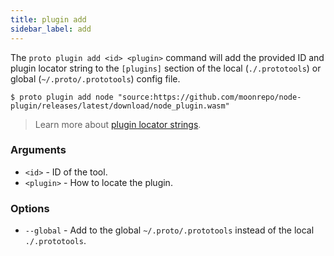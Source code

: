 ```yaml
---
title: plugin add
sidebar_label: add
---
```



<VersionLabel version="0.23.0" header />

The `proto plugin add <id> <plugin>` command will add the provided ID and plugin locator string to
the `[plugins]` section of the local (`./.prototools`) or global (`~/.proto/.prototools`) config
file.

```shell
$ proto plugin add node "source:https://github.com/moonrepo/node-plugin/releases/latest/download/node_plugin.wasm"
```

> Learn more about [plugin locator strings](../../plugins#enabling-plugins).

### Arguments

- `<id>` - ID of the tool.
- `<plugin>` - How to locate the plugin.

### Options

- `--global` - Add to the global `~/.proto/.prototools` instead of the local `./.prototools`.
